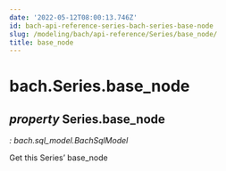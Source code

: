 ```yaml
---
date: '2022-05-12T08:00:13.746Z'
id: bach-api-reference-series-bach-series-base-node
slug: /modeling/bach/api-reference/Series/base_node/
title: base_node
---
```


# bach.Series.base_node

<div className="property">

## <span className="type-annotation"><em>property </em></span> <span className="additional-name">Series.</span><span className="name">base_node</span>

<span className="type-annotation"><em>

: bach.sql_model.BachSqlModel

</em></span> 


<div className="content">

Get this Series’ base_node


</div>


</div>
